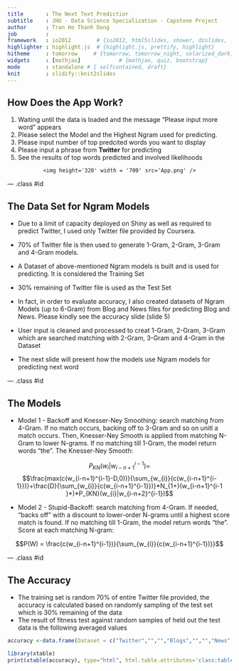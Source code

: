 ```yaml
---
title       : The Next Text Predictior
subtitle    : JHU - Data Science Specialization - Capstone Project
author      : Tran Ho Thanh Dong
job         : 
framework   : io2012        # {io2012, html5slides, shower, dzslides, ...}
highlighter : highlight.js  # {highlight.js, prettify, highlight}
hitheme     : tomorrow     # {tomorrow, tomorrow_night, solarized_dark, solarized_light}
widgets     : [mathjax]            # {mathjax, quiz, bootstrap}
mode        : standalone # { selfcontained, draft}
knit        : slidify::knit2slides
--- 
```


<style type="text/css">

@import url("//fonts.googleapis.com/css?family=Lobster|Cabin:400,700");

slides > slide {
  background: #0477BF !important;
}

.title-slide {
  background-color: #0477BF; /* #EDE0CF; ; #CA9F9D*/
}

.title-slide hgroup > h1{
 font-family: 'Lobster', cursive; 
 color: #FEE202 ;
}



.title-slide hgroup > h2 {
  font-family: 'Lobster', cursive;
  color: #B81D18 ;  /* ; #EF5150*/
}

article p, article li, article li.build, section p, section li{
  font-family: 'Comic Sans MS','Helvetica', 'Crimson Text', 'Garamond',  'Palatino', sans-serif;
  text-align: justify;
  font-size:22px;
  line-height: 1.5em;
  color: white;
}

slide:not(.segue) h2{
  font-family: 'Lobster', cursive;
  font-size: 52px;
  font-style: normal;
  font-weight: bold;
  text-transform: normal;
  letter-spacing: -2px;
  line-height: 1.2em;
  color: #FEE202;
}


/* Tables */
table caption{
  margin-top: 20pt;
  font-weight: normal;
  font-family: "Trebuchet MS", Garuda, sans-serif;
}

table th {
  text-transform: capitalize;
}

/* Tables */

table {
  border: none;
  width: 100%;
  border-collapse: collapse;
  font-size: 20px;
  line-height: 32px;
  font-family: 'Trebuchet MS';
  font-weight: bolder;
  color: black;#BD0102;
}
table thead {
  border-top: 1px solid #BFBEAD;
  border-bottom: 1px solid #BFBEAD;
}
table td, table caption {
  margin: 0;
  padding: 2pt 6pt;
  text-align: center;
  vertical-align: top;
}
table th {
  background: #191919;
  color: #48ca3b ;
  text-transform: uppercase;
  text-align: center;
  vertical-align: top;
}
table td {
  border-bottom: 1px solid #CFCEBD;
}
table tr:nth-child(2n+1) {
/*  background: #E8F2FF; */
  background: #F9DF8D;
}

table tr:nth-child(2n) {
/*  background: #E8F2FF; */
  background: #EE9C21;
}
</style>


## How Does the App Work?

1. Waiting until the data is loaded and the message "Please input more word" appears
2. Please select the Model and the Highest Ngram used for predicting.
3. Please input number of top predcited words you want to display
4. Please input a phrase from **Twitter** for predicting
5. See the results of top words predicted and involved likelihoods

<div style='text-align: center;'>
    <img height='320' width = '700' src='App.png' />
</div>

--- .class #id

##  The Data Set for Ngram Models


- Due to a limit of capacity deployed on Shiny as well as required to predict Twitter, I used only Twitter file provided by Coursera. 

-  70% of Twitter file is then used to generate 1-Gram, 2-Gram, 3-Gram and 4-Gram models.

-  A Dataset of above-mentioned Ngram models is built and is used for predicting. It is considered the Training Set

- 30% remaining of Twitter file is used as the Test Set

- In fact, in order to evaluate accuracy, I also created datasets of Ngram Models (up to 6-Gram) from Blog and News files for predicting Blog and News. Please kindly see the accuracy slide (slide 5)

- User input is cleaned and processed to creat 1-Gram, 2-Gram, 3-Gram which are searched matching with 2-Gram, 3-Gram and 4-Gram in the Dataset

- The next slide will present how the models use Ngram models for predicting next word


--- .class #id

## The Models

- Model 1 - Backoff and Knesser-Ney Smoothing: search matching from 4-Gram. If no match occurs, backing off to 3-Gram and so on unitl a match occurs. Then, Knesser-Ney Smooth is applied from matching N-Gram to lower N-grams. If no matching till 1-Gram, the model return words "the". The Knesser-Ney Smooth:

$$P_{KN}(w_{i}|w_{i-n+1}^{i-1}) = $$
$$\frac{max(c(w_{i-n+1}^{i-1}-D,0))}{\sum_{w_{i}}{c(w_{i-n+1}^{i-1}})}+\frac{D}{\sum_{w_{i}}{c(w_{i-n+1}^{i-1}})}*N_{1+}(w_{i-n+1}^{i-1 }*)*P_{KN}(w_{i}|w_{i-n+2}^{i-1})$$

- Model 2 - Stupid-Backoff: search matching from 4-Gram. If needed, "backs off" with a discount to lower-order N-grams until a highest score match is found. If no matching till 1-Gram, the model return words "the". Score at each matching N-gram:

$$P(W) = \frac{c(w_{i-n+1}^{i-1})}{\sum_{w_{i}}{c(w_{i-n+1}^{i-1})}}$$ 

--- .class #id

## The Accuracy

- The training set is random 70% of entire Twitter file provided, the accuracy is calculated based on randomly sampling of the test set which is 30% remaining of the data
- The result of fitness test against random samples of held out the test data is the following averaged values

```r

accuracy <-data.frame(Dataset = c("Twitter","","","Blogs","","","News","",""), words = c("1","2","3","1","2","3","1","2","3"), Knesser_Ney = c("19.3 %","27.6 %","31.4 %","21.1 %","29.7 %","33.5 %","21.4 %","28.6 %","34.0 %"), Stupid_Backoff = c("17.6 %","25.4 %","29.5 %","18.1 %","26.2 %","30.5 %","19.4 %","27.4 %","31.9 %"), row.names = NULL, stringsAsFactors = F)

library(xtable)
print(xtable(accuracy), type="html", html.table.attributes='class:table', include.rownames = FALSE)
```
